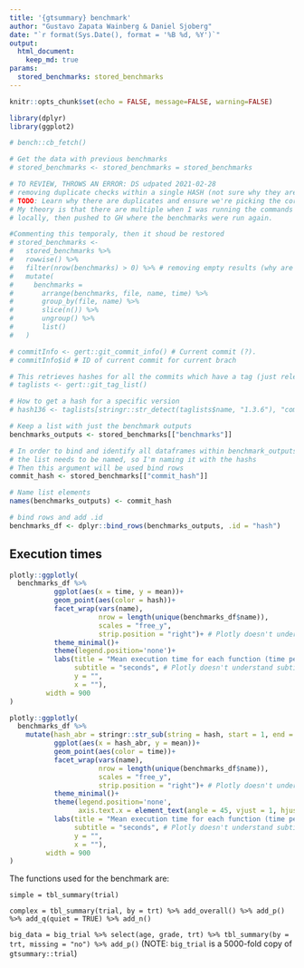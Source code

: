 ```yaml
---
title: '{gtsummary} benchmark'
author: "Gustavo Zapata Wainberg & Daniel Sjoberg"
date: "`r format(Sys.Date(), format = '%B %d, %Y')`"
output: 
  html_document:
    keep_md: true 
params:
  stored_benchmarks: stored_benchmarks
---
```


```r
knitr::opts_chunk$set(echo = FALSE, message=FALSE, warning=FALSE)

library(dplyr)
library(ggplot2)
```

```r

# bench::cb_fetch()
```

```r
# Get the data with previous benchmarks
# stored_benchmarks <- stored_benchmarks = stored_benchmarks
```

```r
# TO REVIEW, THROWS AN ERROR: DS udpated 2021-02-28
# removing duplicate checks within a single HASH (not sure why they are there)
# TODO: Learn why there are duplicates and ensure we're picking the correct one.
# My theory is that there are multiple when I was running the commands
# locally, then pushed to GH where the benchmarks were run again.

#Commenting this temporaly, then it shoud be restored
# stored_benchmarks <-
#   stored_benchmarks %>%
#   rowwise() %>%
#   filter(nrow(benchmarks) > 0) %>% # removing empty results (why are there so many empty results?)
#   mutate(
#     benchmarks =
#       arrange(benchmarks, file, name, time) %>%
#       group_by(file, name) %>%
#       slice(n()) %>%
#       ungroup() %>%
#       list()
#   )

# commitInfo <- gert::git_commit_info() # Current commit (?).
# commitInfo$id # ID of current commit for current brach

# This retrieves hashes for all the commits which have a tag (just releases (?))
# taglists <- gert::git_tag_list()

# How to get a hash for a specific version
# hash136 <- taglists[stringr::str_detect(taglists$name, "1.3.6"), "commit"]

# Keep a list with just the benchmark outputs
benchmarks_outputs <- stored_benchmarks[["benchmarks"]]

# In order to bind and identify all dataframes within benchmark_outputs
# the list needs to be named, so I'm naming it with the hashs
# Then this argument will be used bind rows
commit_hash <- stored_benchmarks[["commit_hash"]]

# Name list elements
names(benchmarks_outputs) <- commit_hash

# bind rows and add .id
benchmarks_df <- dplyr::bind_rows(benchmarks_outputs, .id = "hash")
```

<!-- This css stuff is just to enable rmarkdown to use a wider area of screen -->

<style type="text/css">
.main-container {
  max-width: 1800px;
  margin-left: auto;
  margin-right: auto;
}
</style>

## Execution times

```r
plotly::ggplotly(
  benchmarks_df %>% 
           ggplot(aes(x = time, y = mean))+
           geom_point(aes(color = hash))+
           facet_wrap(vars(name), 
                      nrow = length(unique(benchmarks_df$name)), 
                      scales = "free_y", 
                      strip.position = "right")+ # Plotly doesn't understand this
           theme_minimal()+
           theme(legend.position='none')+
           labs(title = "Mean execution time for each function (time per iteration in seconds)",
                subtitle = "seconds", # Plotly doesn't understand subtitles
                y = "",
                x = ""),
         width = 900
)

plotly::ggplotly(
  benchmarks_df %>% 
    mutate(hash_abr = stringr::str_sub(string = hash, start = 1, end = 8)) %>%
           ggplot(aes(x = hash_abr, y = mean))+
           geom_point(aes(color = time))+
           facet_wrap(vars(name), 
                      nrow = length(unique(benchmarks_df$name)), 
                      scales = "free_y", 
                      strip.position = "right")+ # Plotly doesn't understand this
           theme_minimal()+
           theme(legend.position='none',
                 axis.text.x = element_text(angle = 45, vjust = 1, hjust=0))+
           labs(title = "Mean execution time for each function (time per iteration in seconds)",
                subtitle = "seconds", # Plotly doesn't understand subtitles
                y = "",
                x = ""),
         width = 900
)

```

  
The functions used for the benchmark are:

  `simple = tbl_summary(trial)`  
  
  `complex = tbl_summary(trial, by = trt) %>% add_overall() %>% add_p() %>% add_q(quiet = TRUE) %>% add_n()`

  `big_data = big_trial %>% select(age, grade, trt) %>% tbl_summary(by = trt, missing = "no") %>% add_p()` 
  (NOTE: `big_trial` is a 5000-fold copy of `gtsummary::trial`)
